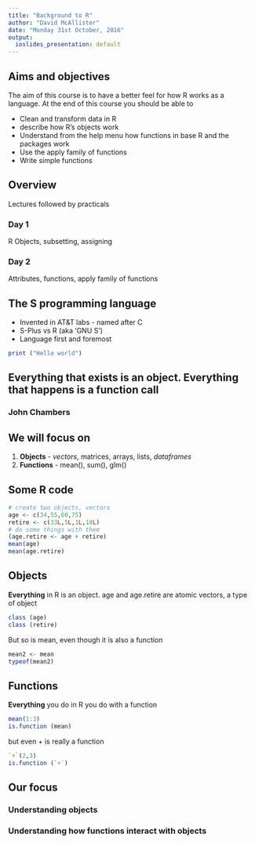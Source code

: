 ```yaml
---
title: "Background to R"
author: "David McAllister"
date: "Monday 31st October, 2016"
output:
  ioslides_presentation: default
---
```


## Aims and objectives
The aim of this course is to have a better feel for how R works as a language. At the end of this course you should be able to

* Clean and transform data in R
* describe how R's objects work
* Understand from the help menu how functions in base R and the packages work
* Use the apply family of functions
* Write simple functions

## Overview
Lectures followed by practicals

### Day 1
R Objects, subsetting, assigning

### Day 2
Attributes, functions, apply family of functions

## The S programming language

- Invented in AT&T labs - named after C
- S-Plus vs R (aka 'GNU S')
- Language first and foremost
```r
print ("Hello world")
```

## Everything that exists is an object. Everything that happens is a function call
### John Chambers

## We will focus on 

1. **Objects** - *vectors*, matrices, arrays, lists, *dataframes*
2. **Functions** - mean(), sum(), glm()

## Some R code

```r
# create two objects, vectors
age <- c(34,55,60,75)
retire <- c(33L,5L,1L,10L)
# do some things with them
(age.retire <- age + retire)
mean(age)
mean(age.retire)
```

## Objects

**Everything** in R is an object.
age and age.retire are atomic vectors, a type of object
```r
class (age)
class (retire)
```
But so is mean, even though it is also a function
```r
mean2 <- mean
typeof(mean2)
```

## Functions

**Everything** you do in R you do with a function
```r
mean(1:3)
is.function (mean)
```
but even + is really a function
```r
`+`(2,3)
is.function (`+`)
```

## Our focus

### Understanding objects

### Understanding how functions interact with objects